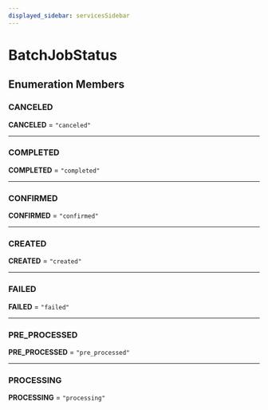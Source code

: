 ```yaml
---
displayed_sidebar: servicesSidebar
---
```



# BatchJobStatus

## Enumeration Members

### CANCELED

 **CANCELED** = ``"canceled"``

___

### COMPLETED

 **COMPLETED** = ``"completed"``

___

### CONFIRMED

 **CONFIRMED** = ``"confirmed"``

___

### CREATED

 **CREATED** = ``"created"``

___

### FAILED

 **FAILED** = ``"failed"``

___

### PRE\_PROCESSED

 **PRE\_PROCESSED** = ``"pre_processed"``

___

### PROCESSING

 **PROCESSING** = ``"processing"``
